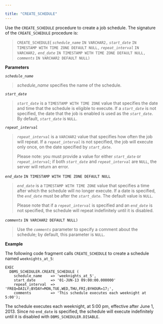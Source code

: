 ---

title: "CREATE_SCHEDULE"
---

<div id="create_schedule" class="registered_link"></div>

Use the `CREATE_SCHEDULE` procedure to create a job schedule. The signature of the `CREATE_SCHEDULE` procedure is:

> `CREATE_SCHEDULE`(
>  *`schedule_name`* `IN VARCHAR2,`
>  *`start_date`* `IN TIMESTAMP WITH TIME ZONE DEFAULT NULL,`
>  *`repeat_interval`* `IN VARCHAR2,`
>  *`end_date`* `IN TIMESTAMP WITH TIME ZONE DEFAULT NULL,`
>  *`comments`* `IN VARCHAR2 DEFAULT NULL)`

**Parameters**

*`schedule_name`*

> *schedule_name* specifies the name of the schedule.

*`start_date`*

> *`start_date`* is a `TIMESTAMP WITH TIME ZONE` value that specifies the date and time that the schedule is eligible to execute. If a *`start_date`* is not specified, the date that the job is enabled is used as the *`start_date`*. By default, *`start_date`* is `NULL`.

*`repeat_interval`*

> *`repeat_interval`* is a `VARCHAR2` value that specifies how often the job will repeat. If a *`repeat_interval`* is not specified, the job will execute only once, on the date specified by *`start_date`*.
>
> Please note: you must provide a value for either *`start_date`* or *`repeat_interval`*; if both *`start_date`* and *`repeat_interval`* are `NULL`, the server will return an error.

*`end_date`* `IN TIMESTAMP WITH TIME ZONE DEFAULT NULL`

> *`end_date`* is a `TIMESTAMP WITH TIME ZONE` value that specifies a time after which the schedule will no longer execute. If a date is specified, the *`end_date`* must be after the *`start_date`*. The default value is `NULL`.
>
> Please note that if a *`repeat_interval`* is specified and an *`end_date`* is not specified, the schedule will repeat indefinitely until it is disabled.

*`comments`* `IN VARCHAR2 DEFAULT NULL)`

> Use the *`comments`* parameter to specify a comment about the schedule; by default, this parameter is `NULL`.

**Example**

The following code fragment calls `CREATE_SCHEDULE` to create a schedule named `weeknights_at_5`:

```
EXEC
  DBMS_SCHEDULER.CREATE_SCHEDULE (
    schedule_name    => 'weeknights_at_5',
    start_date       => '01-JUN-13 09:00:00.000000'
    repeat_interval  => 'FREQ=DAILY;BYDAY=MON,TUE,WED,THU,FRI;BYHOUR=17;',
    comments         => 'This schedule executes each weeknight at 5:00');
```

The schedule executes each weeknight, at 5:00 pm, effective after June 1, 2013. Since no `end_date` is specified, the schedule will execute indefinitely until it is disabled with `DBMS_SCHEDULER.DISABLE`.